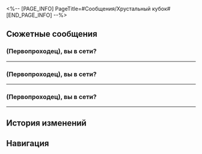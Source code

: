 <%-- [PAGE_INFO]
PageTitle=#Сообщения/Хрустальный кубок#
[END_PAGE_INFO] --%>
{{Сообщение Инфобокс
|id          = 123
|Изображение = НИП Хрустальный кубок Иконка.png
|Тип         = НИП
|Отправитель = Хрустальный кубок
|Описание    = 
|Фракция     = Другие
}}

==Сюжетные сообщения==
==={{MC|ж=Госпожа|м=Господин}} (Первопроходец), вы в сети?===
{{Сообщения
|условие_получения = 
|текст =
:'''Хрустальный кубок:''' {{MC|ж=Госпожа|м=Господин}} (Первопроходец), вы в сети?
:'''Хрустальный кубок:''' Я лишь хочу сказать, ваш совет пригодился, я теперь встречаюсь с красной бутылкой.
:'''Хрустальный кубок:''' Если у вас будет время, обязательно приходите к нам в гости в Парк Айдена.
}}
----

==={{MC|ж=Госпожа|м=Господин}} (Первопроходец), вы в сети?===
{{Сообщения
|условие_получения = 
|текст =
:'''Хрустальный кубок:''' {{MC|ж=Госпожа|м=Господин}} (Первопроходец), вы в сети?
:'''Хрустальный кубок:''' Я лишь хочу сказать, ваш совет пригодился, я теперь встречаюсь с золотой бутылкой.
:'''Хрустальный кубок:''' Если у вас будет время, обязательно приходите к нам в гости в Парк Айдена.
}}
----

==={{MC|ж=Госпожа|м=Господин}} (Первопроходец), вы в сети?===
{{Сообщения
|условие_получения = 
|текст =
:'''Хрустальный кубок:''' {{MC|ж=Госпожа|м=Господин}} (Первопроходец), вы в сети?
:'''Хрустальный кубок:''' Я лишь хочу сказать, ваш совет пригодился, я теперь встречаюсь с зелёной бутылкой.
:'''Хрустальный кубок:''' Если у вас будет время, обязательно приходите к нам в гости в Парк Айдена.
}}
----

==История изменений==
{{История изменений|2.7}}

==Навигация==
{{Сообщения Навбокс}}